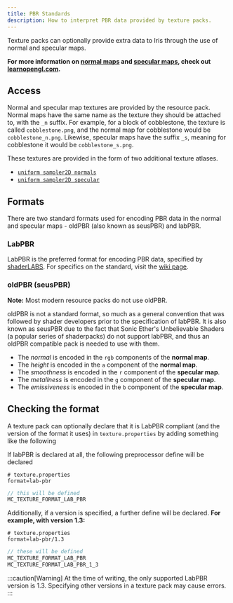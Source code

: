 ```yaml
---
title: PBR Standards
description: How to interpret PBR data provided by texture packs.
---
```


Texture packs can optionally provide extra data to Iris through the use of normal and specular maps.

**For more information on [normal maps](https://learnopengl.com/Advanced-Lighting/Normal-Mapping) and [specular maps](https://learnopengl.com/Lighting/Lighting-maps), check out [learnopengl.com](https://learnopengl.com).**

## Access

Normal and specular map textures are provided by the resource pack. Normal maps have the same name as the texture they should be attached to, with the `_n` suffix. For example, for a block of cobblestone, the texture is called `cobblestone.png`, and the normal map for cobblestone would be `cobblestone_n.png`. Likewise, specular maps have the suffix `_s`, meaning for cobblestone it would be `cobblestone_s.png`.

These textures are provided in the form of two additional texture atlases.
- [`uniform sampler2D normals`](current/reference/buffers/atlases/#uniform-sampler2d-normals)
- [`uniform sampler2D specular`](current/reference/buffers/atlases/#uniform-sampler2d-specular)

## Formats
There are two standard formats used for encoding PBR data in the normal and specular maps - oldPBR (also known as seusPBR) and labPBR.

### LabPBR
LabPBR is the preferred format for encoding PBR data, specified by [shaderLABS](https://shaderlabs.org/). For specifics on the standard, visit the [wiki page](https://shaderlabs.org/wiki/LabPBR_Material_Standard).

### oldPBR (seusPBR)

**Note:** Most modern resource packs do not use oldPBR.

oldPBR is not a standard format, so much as a general convention that was followed by shader developers prior to the specification of labPBR. It is also known as seusPBR due to the fact that Sonic Ether's Unbelievable Shaders (a popular series of shaderpacks) do not support labPBR, and thus an oldPBR compatible pack is needed to use with them.

- The *normal* is encoded in the `rgb` components of the **normal map**.
- The *height* is encoded in the `a` component of the **normal map**.
- The *smoothness* is encoded in the `r` component of the **specular map**.
- The *metallness* is encoded in the `g` component of the **specular map**.
- The *emissiveness* is encoded in the `b` component of the **specular map**.

## Checking the format
A texture pack can optionally declare that it is LabPBR compliant (and the version of the format it uses) in `texture.properties` by adding something like the following


If labPBR is declared at all, the following preprocessor define will be declared
```properties
# texture.properties
format=lab-pbr
```
```glsl
// this will be defined
MC_TEXTURE_FORMAT_LAB_PBR
```

Additionally, if a version is specified, a further define will be declared. **For example, with version 1.3:**
```properties
# texture.properties
format=lab-pbr/1.3
```
```glsl
// these will be defined
MC_TEXTURE_FORMAT_LAB_PBR
MC_TEXTURE_FORMAT_LAB_PBR_1_3
```

:::caution[Warning]
At the time of writing, the only supported LabPBR version is 1.3. Specifying other versions in a texture pack may cause errors.
:::
